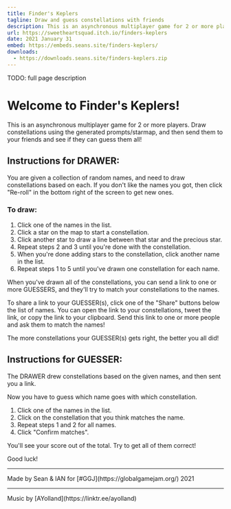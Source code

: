 ```yaml
---
title: Finder's Keplers
tagline: Draw and guess constellations with friends
description: This is an asynchronous multiplayer game for 2 or more players. Draw constellations using the generated prompts/starmap, and then send them to your friends and see if they can guess them all!
url: https://sweetheartsquad.itch.io/finders-keplers
date: 2021 January 31
embed: https://embeds.seans.site/finders-keplers/
downloads:
  - https://downloads.seans.site/finders-keplers.zip
---
```


TODO: full page description



<h1>Welcome to Finder's Keplers!</h1>
<p>This is an asynchronous multiplayer game for 2 or more players. Draw constellations using the generated prompts/starmap, and then send them to your friends and see if they can guess them all!</p>
<h2>Instructions for DRAWER:</h2>
<p>You are given a collection of random names, and need to draw constellations based on each. If you don't like the names you got, then click "Re-roll" in the bottom right of the screen to get new ones.</p>
<h3>To draw:</h3>

1. Click one of the names in the list.
2. Click a star on the map to start a constellation.
3. Click another star to draw a line between that star and the precious star.
4. Repeat steps 2 and 3 until you're done with the constellation.
5. When you're done adding stars to the constellation, click another name in the list.
6. Repeat steps 1 to 5 until you've drawn one constellation for each name.

<p>When you've drawn all of the constellations, you can send a link to one or more GUESSERS, and they'll try to match your constellations to the names.</p>
<p>To share a link to your GUESSER(s), click one of the "Share" buttons below the list of names. You can open the link to your constellations, tweet the link, or copy the link to your clipboard. Send this link to one or more people and ask them to match the names!</p>
<p>The more constellations your GUESSER(s) gets right, the better you all did!</p>
<h2>Instructions for GUESSER:</h2>
<p>The DRAWER drew constellations based on the given names, and then sent you a link.</p>
<p>Now you have to guess which name goes with which constellation.</p>

1. Click one of the names in the list.
2. Click on the constellation that you think matches the name.
3. Repeat steps 1 and 2 for all names.
4. Click "Confirm matches".

<p>You'll see your score out of the total. Try to get all of them correct!</p>
<p>Good luck!<br></p>

---

<p>Made by Sean &amp; IAN for [#GGJ](https://globalgamejam.org/) 2021</p>

---

<p>Music by [AYolland](https://linktr.ee/ayolland)</p>
